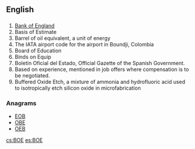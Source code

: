 ==English==
{{wikipedia}}

==={{initialism}}===
{{en-initialism}}

# [[Bank of England]]
# Basis of Estimate
# Barrel of oil equivalent, a unit of energy
# The IATA airport code for the airport in Boundji, Colombia
# Board of Education
# Binds on Equip
# Boletín Oficial del Estado, Official Gazette of the Spanish Government.
# Based on experience, mentioned in job offers where compensation is to be negotiated.
# Buffered Oxide Etch, a mixture of ammonia and hydrofluoric acid used to isotropically etch silicon oxide in microfabrication

===Anagrams===
* [[EOB#English|EOB]]
* [[OBE#English|OBE]]
* [[OEB#English|OEB]]

[[cs:BOE]]
[[es:BOE]]